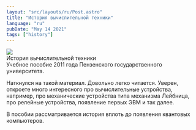```yaml
---
layout: "src/layouts/ru/Post.astro"
title: "История вычислительной техники"
language: "ru"
pubDate: "May 14 2021"
tags: ["history"]
---
```


<Link href="/assets/posts/2022/history-of-computing/История_вычислительной_техники_учебное_пособие.pdf">
    <div class="post__attachment">
        <Img src="/assets/icons/file-pdf.png" class="post__attachment-icon" /> 
        <div class="post__attachment-description">
            История вычислительной техники<br />
            Учебное пособие 2011 года Пензенского государственного университета.
        </div>
    </div> 
</Link>

Наткнулся на такой материал. Довольно легко читается. Уверен, откроете много интересного про вычислительные устройства, например, про механические устройства типа механизма Лейбница, про релейные устройства, появление первых ЭВМ и так далее. 

В пособии рассматривается история вплоть до появления квантовых компьютеров.
